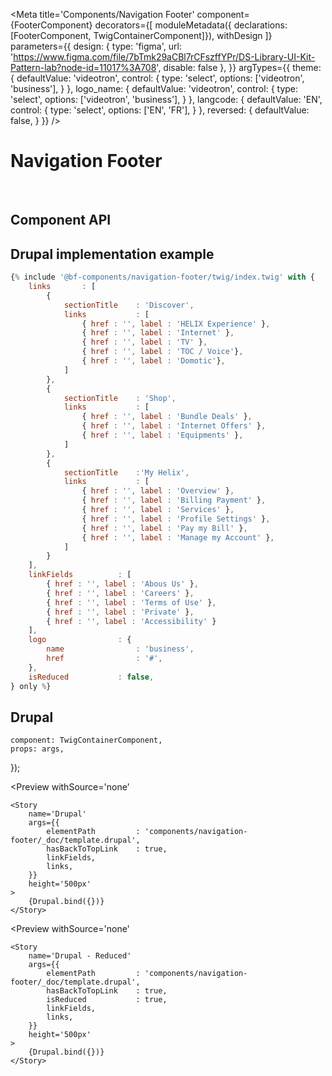 


<Meta 
    title='Components/Navigation Footer' 
    component={FooterComponent}
    decorators={[
        moduleMetadata({ declarations: [FooterComponent, TwigContainerComponent]}),
        withDesign
    ]}
    parameters={{
        design: {
            type: 'figma',
            url: 'https://www.figma.com/file/7bTmk29aCBl7rCFszffYPr/DS-Library-UI-Kit-Pattern-lab?node-id=11017%3A708',
            disable: false
        },
    }}
    argTypes={{
        theme: {
            defaultValue: 'videotron',
            control: {
                type: 'select',
                options: ['videotron', 'business'],
            }
        },
        logo_name: {
            defaultValue: 'videotron',
            control: {
                type: 'select',
                options: ['videotron', 'business'],
            }
        },
        langcode: {
            defaultValue: 'EN',
            control: { 
                type: 'select',
                options: ['EN', 'FR'],
            }
        },
        reversed: {
            defaultValue: false,
        }
    }}
/>


# Navigation Footer

<br/>



## Component API

<Props of={FooterComponent} />



## Drupal implementation example

```jsx
{% include '@bf-components/navigation-footer/twig/index.twig' with {
    links       : [
        {
            sectionTitle    : 'Discover',
            links           : [
                { href : '', label : 'HELIX Experience' },
                { href : '', label : 'Internet' },
                { href : '', label : 'TV' },
                { href : '', label : 'TOC / Voice'},
                { href : '', label : 'Domotic'},
            ]
        },
        {
            sectionTitle    : 'Shop',
            links           : [
                { href : '', label : 'Bundle Deals' },
                { href : '', label : 'Internet Offers' },
                { href : '', label : 'Equipments' },
            ] 
        },
        {
            sectionTitle    :'My Helix',
            links           : [
                { href : '', label : 'Overview' },
                { href : '', label : 'Billing Payment' },
                { href : '', label : 'Services' },
                { href : '', label : 'Profile Settings' },
                { href : '', label : 'Pay my Bill' },
                { href : '', label : 'Manage my Account' },
            ] 
        }
    ],
    linkFields          : [
        { href : '', label : 'Abous Us' },
        { href : '', label : 'Careers' },
        { href : '', label : 'Terms of Use' },
        { href : '', label : 'Private' },
        { href : '', label : 'Accessibility' }
    ],
    logo                : {
        name                : 'business',
        href                : '#',
    },
    isReduced           : false,
} only %}
```



## Drupal

    component: TwigContainerComponent,
    props: args,
});

<Preview
    withSource='none'
>
    <Story 
        name='Drupal'
        args={{ 
            elementPath         : 'components/navigation-footer/_doc/template.drupal',
            hasBackToTopLink    : true,
            linkFields,
            links,
        }}
        height='500px'
    >
        {Drupal.bind({})}
    </Story>
</Preview>


<Preview
    withSource='none'
>
    <Story 
        name='Drupal - Reduced'
        args={{ 
            elementPath         : 'components/navigation-footer/_doc/template.drupal',
            hasBackToTopLink    : true,
            isReduced           : true,
            linkFields,
            links,
        }}
        height='500px'
    >
        {Drupal.bind({})}
    </Story>
</Preview>
